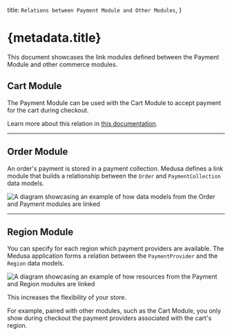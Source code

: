   title: `Relations between Payment Module and Other Modules`,
}

# {metadata.title}

This document showcases the link modules defined between the Payment Module and other commerce modules.

## Cart Module

The Payment Module can be used with the Cart Module to accept payment for the cart during checkout.

Learn more about this relation in [this documentation](../payment-collection/page.mdx#usage-with-the-cart-module).

---

## Order Module

An order's payment is stored in a payment collection. Medusa defines a link module that builds a relationship between the `Order` and `PaymentCollection` data models.

![A diagram showcasing an example of how data models from the Order and Payment modules are linked](https://res.cloudinary.com/dza7lstvk/image/upload/v1716554726/Medusa%20Resources/order-payment_ubdwok.jpg)

---

## Region Module

You can specify for each region which payment providers are available. The Medusa application forms a relation between the `PaymentProvider` and the `Region` data models.

![A diagram showcasing an example of how resources from the Payment and Region modules are linked](https://res.cloudinary.com/dza7lstvk/image/upload/v1711569520/Medusa%20Resources/payment-region_jyo2dz.jpg)

This increases the flexibility of your store.

For example, paired with other modules, such as the Cart Module, you only show during checkout the payment providers associated with the cart's region.
